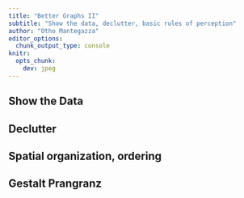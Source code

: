 ```yaml
---
title: "Better Graphs II"
subtitle: "Show the data, declutter, basic rules of perception"
author: "Otho Mantegazza"
editor_options:  
  chunk_output_type: console
knitr:
  opts_chunk: 
    dev: jpeg
---
```


## Show the Data

## Declutter

## Spatial organization, ordering

## Gestalt Prangranz

